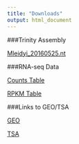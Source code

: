 ```yaml
---
title: "Downloads"
output: html_document
---
```




###Trinity Assembly

[Mleidyi_20160525.nt](download/Mleidyi_20160525.nt)


###RNA-seq Data

[Counts Table](output/counts.txt)

[RPKM Table](output/rpkm.txt)

###Links to GEO/TSA

[GEO](https://www.ncbi.nlm.nih.gov/geo/query/acc.cgi?acc=GSE93977)


[TSA](https://www.ncbi.nlm.nih.gov/Traces/wgs/?val=GFAT01)
